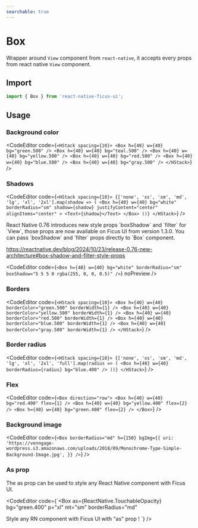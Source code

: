 ```yaml
---
searchable: true
---
```



# Box

Wrapper around `View` component from `react-native`, it accepts every props from react native `View` component.

## Import

```js
import { Box } from 'react-native-ficus-ui';
```

## Usage

### Background color

<CodeEditor code={`<HStack spacing={10}>
  <Box h={40} w={40} bg="green.500" />
  <Box h={40} w={40} bg="teal.500" />
  <Box h={40} w={40} bg="yellow.500" />
  <Box h={40} w={40} bg="red.500" />
  <Box h={40} w={40} bg="blue.500" />
  <Box h={40} w={40} bg="gray.500" />
</HStack>`} />

### Shadows

<CodeEditor code={`<HStack spacing={10}>
  {['none', 'xs', 'sm', 'md', 'lg', 'xl', '2xl'].map(shadow => (
    <Box
      h={40}
      w={40}
      bg="white"
      borderRadius="sm"
      shadow={shadow}
      justifyContent="center"
      alignItems="center"
    >
      <Text>{shadow}</Text>
    </Box>
  ))}
</HStack>`} />

<Callout type="info" emoji="🎉">
  React Native 0.76 introduces new style props `boxShadow` and `filter` for `View`, those props are now available on Ficus UI from version 1.3.0.
  You can pass `boxShadow` and `filter` props directly to `Box` component.
</Callout>

https://reactnative.dev/blog/2024/10/23/release-0.76-new-architecture#box-shadow-and-filter-style-props

<CodeEditor code={`<Box
  h={40}
  w={40}
  bg="white"
  borderRadius="sm"
  boxShadow="5 5 5 0 rgba(255, 0, 0, 0.5)"
/>`} noPreview />

### Borders

<CodeEditor code={`<HStack spacing={10}>
  <Box
    h={40}
    w={40}
    borderColor="green.500"
    borderWidth={1}
  />
  <Box
    h={40}
    w={40}
    borderColor="yellow.500"
    borderWidth={1}
  />
  <Box h={40} w={40} borderColor="red.500" borderWidth={1} />
  <Box h={40} w={40} borderColor="blue.500" borderWidth={1} />
  <Box h={40} w={40} borderColor="gray.500" borderWidth={1} />
</HStack>`} />

### Border radius

<CodeEditor code={`<HStack spacing={10}>
  {['none', 'xs', 'sm', 'md', 'lg', 'xl', '2xl', 'full'].map(radius => (
    <Box h={40} w={40} borderRadius={radius} bg="blue.400" />
  ))}
</HStack>`} />

### Flex

<CodeEditor code={`<Box direction="row">
  <Box h={40} w={40} bg="red.400" flex={1} />
  <Box h={40} w={40} bg="yellow.400" flex={2} />
  <Box h={40} w={40} bg="green.400" flex={2} />
</Box>`} />

### Background image

<CodeEditor code={`<Box
  borderRadius="md"
  h={150}
  bgImg={{
    uri:
      'https://venngage-wordpress.s3.amazonaws.com/uploads/2018/09/Monochrome-Type-Simple-Background-Image.jpg',
  }}
/>`} />


### As prop

The as prop can be used to style any React Native component with Ficus UI.

<CodeEditor code={`<Box
  as={ReactNative.TouchableOpacity}
  bg="green.400"
  p="xl"
  mt="sm"
  borderRadius="md"
>
  <Text>Style any RN component with Ficus UI with "as" prop !</Text>
</Box>`} />
